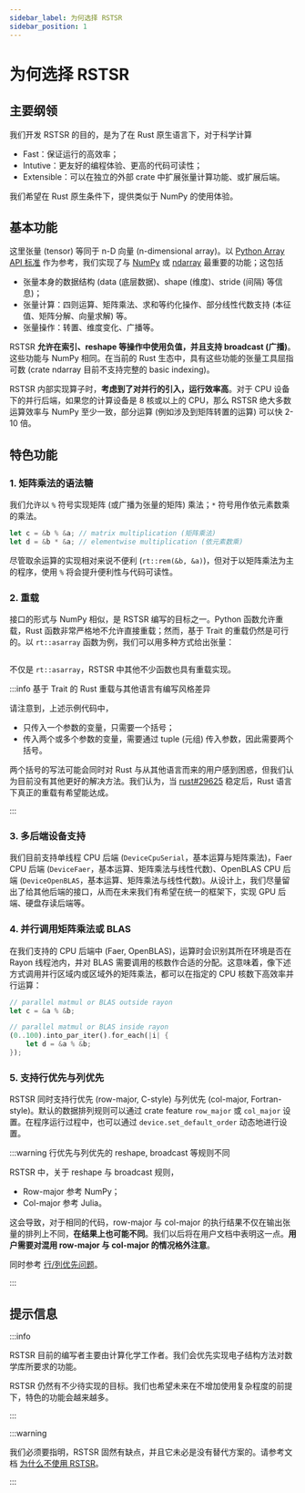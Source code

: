 ```yaml
---
sidebar_label: 为何选择 RSTSR
sidebar_position: 1
---
```


# 为何选择 RSTSR

## 主要纲领

我们开发 RSTSR 的目的，是为了在 Rust 原生语言下，对于科学计算
- Fast：保证运行的高效率；
- Intutive：更友好的编程体验、更高的代码可读性；
- Extensible：可以在独立的外部 crate 中扩展张量计算功能、或扩展后端。

我们希望在 Rust 原生条件下，提供类似于 NumPy 的使用体验。

## 基本功能

这里张量 (tensor) 等同于 n-D 向量 (n-dimensional array)。以 [Python Array API 标准](https://data-apis.org/array-api/latest/) 作为参考，我们实现了与 [NumPy](https://numpy.org/) 或 [ndarray](https://github.com/rust-ndarray/ndarray/) 最重要的功能；这包括

- 张量本身的数据结构 (data (底层数据)、shape (维度)、stride (间隔) 等信息)；
- 张量计算：四则运算、矩阵乘法、求和等约化操作、部分线性代数支持 (本征值、矩阵分解、向量求解) 等。
- 张量操作：转置、维度变化、广播等。

RSTSR **允许在索引、reshape 等操作中使用负值，并且支持 broadcast (广播)**。这些功能与 NumPy 相同。在当前的 Rust 生态中，具有这些功能的张量工具屈指可数 (crate ndarray 目前不支持完整的 basic indexing)。

RSTSR 内部实现算子时，**考虑到了对并行的引入，运行效率高**。对于 CPU 设备下的并行后端，如果您的计算设备是 8 核或以上的 CPU，那么 RSTSR 绝大多数运算效率与 NumPy 至少一致，部分运算 (例如涉及到矩阵转置的运算) 可以快 2-10 倍。

## 特色功能

### 1. 矩阵乘法的语法糖

我们允许以 `%` 符号实现矩阵 (或广播为张量的矩阵) 乘法；`*` 符号用作依元素数乘的乘法。

```rust
let c = &b % &a; // matrix multiplication (矩阵乘法)
let d = &b * &a; // elementwise multiplication (依元素数乘)
```
尽管取余运算的实现相对来说不便利 (`rt::rem(&b, &a)`)，但对于以矩阵乘法为主的程序，使用 `%` 将会提升便利性与代码可读性。

### 2. 重载

接口的形式与 NumPy 相似，是 RSTSR 编写的目标之一。Python 函数允许重载，Rust 函数非常严格地不允许直接重载；然而，基于 Trait 的重载仍然是可行的。以 `rt::asarray` 函数为例，我们可以用多种方式给出张量：

```rust file=../listings/features-default/tests/why_rstsr.rs anchor=asarray_override
```

不仅是 `rt::asarray`，RSTSR 中其他不少函数也具有重载实现。

:::info 基于 Trait 的 Rust 重载与其他语言有编写风格差异

请注意到，上述示例代码中，
- 只传入一个参数的变量，只需要一个括号；
- 传入两个或多个参数的变量，需要通过 tuple (元组) 传入参数，因此需要两个括号。

两个括号的写法可能会同时对 Rust 与从其他语言而来的用户感到困惑，但我们认为目前没有其他更好的解决方法。我们认为，当 [rust#29625](https://github.com/rust-lang/rust/issues/29625) 稳定后，Rust 语言下真正的重载有希望能达成。

:::

### 3. 多后端设备支持

我们目前支持单线程 CPU 后端 (`DeviceCpuSerial`，基本运算与矩阵乘法)，Faer CPU 后端 (`DeviceFaer`，基本运算、矩阵乘法与线性代数)、OpenBLAS CPU 后端 (`DeviceOpenBLAS`，基本运算、矩阵乘法与线性代数)。从设计上，我们尽量留出了给其他后端的接口，从而在未来我们有希望在统一的框架下，实现 GPU 后端、硬盘存读后端等。

### 4. 并行调用矩阵乘法或 BLAS

在我们支持的 CPU 后端中 (Faer, OpenBLAS)，运算时会识别其所在环境是否在 Rayon 线程池内，并对 BLAS 需要调用的核数作合适的分配。这意味着，像下述方式调用并行区域内或区域外的矩阵乘法，都可以在指定的 CPU 核数下高效率并行运算：
```rust
// parallel matmul or BLAS outside rayon
let c = &a % &b;

// parallel matmul or BLAS inside rayon
(0..100).into_par_iter().for_each(|i| {
    let d = &a % &b;
});
```

### 5. 支持行优先与列优先

RSTSR 同时支持行优先 (row-major, C-style) 与列优先 (col-major, Fortran-style)。默认的数据排列规则可以通过 crate feature `row_major` 或 `col_major` 设置。在程序运行过程中，也可以通过 `device.set_default_order` 动态地进行设置。

:::warning 行优先与列优先的 reshape, broadcast 等规则不同

RSTSR 中，关于 reshape 与 broadcast 规则，
- Row-major 参考 NumPy；
- Col-major 参考 Julia。

这会导致，对于相同的代码，row-major 与 col-major 的执行结果不仅在输出张量的排列上不同，**在结果上也可能不同**。我们以后将在用户文档中表明这一点。**用户需要对混用 row-major 与 col-major 的情况格外注意**。

同时参考 [行/列优先问题](./order-issue)。

:::

## 提示信息

:::info

RSTSR 目前的编写者主要由计算化学工作者。我们会优先实现电子结构方法对数学库所要求的功能。

RSTSR 仍然有不少待实现的目标。我们也希望未来在不增加使用复杂程度的前提下，特色的功能会越来越多。

:::

:::warning

我们必须要指明，RSTSR 固然有缺点，并且它未必是没有替代方案的。请参考文档 [为什么不使用 RSTSR](warning.mdx)。

:::

